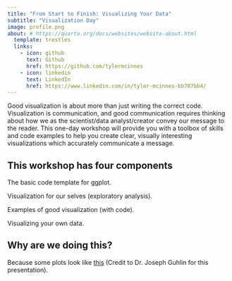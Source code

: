 ```yaml
---
title: "From Start to Finish: Visualizing Your Data"
subtitle: "Visualization Day"
image: profile.png
about: # https://quarto.org/docs/websites/website-about.html
  template: trestles
  links:
    - icon: github
      text: Github
      href: https://github.com/tylermcinnes
    - icon: linkedin
      text: LinkedIn
      href: https://www.linkedin.com/in/tyler-mcinnes-bb787bb4/
---
```


Good visualization is about more than just writing the correct code. Visualization is communication, and good communication requires thinking about how we as the scientist/data analyst/creator convey our message to the reader. This one-day workshop will provide you with a toolbox of skills and code examples to help you create clear, visually interesting visualizations which accurately communicate a message. 

## This workshop has four components

The basic code template for ggplot.

Visualization for our selves (exploratory analysis).

Examples of good visualization (with code).

Visualizing your own data.




## Why are we doing this? 

Because some plots look like [this](https://docs.google.com/presentation/d/1PyuGRbqPpjMoswuTMbgOqHfe6Uc-wji7uEJkxyxI9Jw/edit#slide=id.p) (Credit to Dr. Joseph Guhlin for this presentation).
